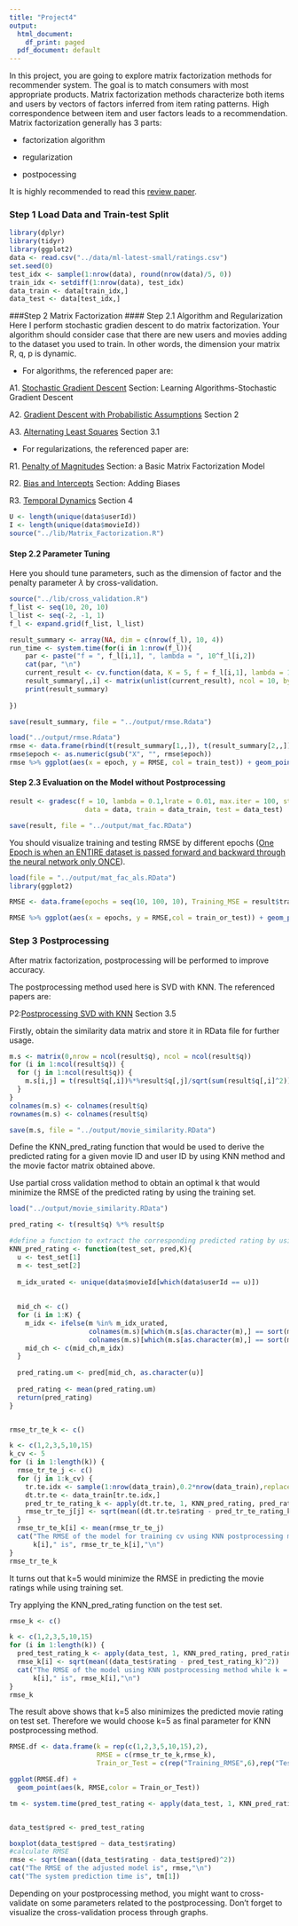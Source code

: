 ```yaml
---
title: "Project4"
output:
  html_document:
    df_print: paged
  pdf_document: default
---
```


In this project, you are going to explore matrix factorization methods for recommender system. The goal is to match consumers with most appropriate products. Matrix factorization methods characterize both items and users by vectors of factors inferred from item rating patterns. High correspondence between item and user factors leads to a recommendation. Matrix factorization generally has 3 parts:

- factorization algorithm

- regularization

- postpocessing

It is highly recommended to read this [review paper](./paper/P1 Recommender-Systems.pdf).

### Step 1 Load Data and Train-test Split
```r
library(dplyr)
library(tidyr)
library(ggplot2)
data <- read.csv("../data/ml-latest-small/ratings.csv")
set.seed(0)
test_idx <- sample(1:nrow(data), round(nrow(data)/5, 0))
train_idx <- setdiff(1:nrow(data), test_idx)
data_train <- data[train_idx,]
data_test <- data[test_idx,]
```

###Step 2 Matrix Factorization
#### Step 2.1 Algorithm and Regularization
Here I perform stochastic gradien descent to do matrix factorization.
Your algorithm should consider case that there are new users and movies adding to the dataset you used to train. In other words, the dimension your matrix R, q, p is dynamic.

- For algorithms, the referenced paper are:

A1. [Stochastic Gradient Descent](./paper/P1 Recommender-Systems.pdf) Section: Learning Algorithms-Stochastic Gradient Descent

A2. [Gradient Descent with Probabilistic Assumptions](./paper/P3 probabilistic-matrix-factorization.pdf) Section 2

A3. [Alternating Least Squares](./paper/P4 Large-scale Parallel Collaborative Filtering for the Netflix Prize.pdf) Section 3.1

- For regularizations, the referenced paper are:

R1. [Penalty of Magnitudes](./paper/P1 Recommender-Systems.pdf) Section: a Basic Matrix Factorization Model

R2. [Bias and Intercepts](./paper/P1 Recommender-Systems.pdf) Section: Adding Biases

R3. [Temporal Dynamics](./paper/P5 Collaborative Filtering with Temporal Dynamics.pdf) Section 4


```r
U <- length(unique(data$userId))
I <- length(unique(data$movieId))
source("../lib/Matrix_Factorization.R")
```


#### Step 2.2 Parameter Tuning
Here you should tune parameters, such as the dimension of factor and the penalty parameter $\lambda$ by cross-validation.
```r
source("../lib/cross_validation.R")
f_list <- seq(10, 20, 10)
l_list <- seq(-2, -1, 1)
f_l <- expand.grid(f_list, l_list)
```

```r
result_summary <- array(NA, dim = c(nrow(f_l), 10, 4)) 
run_time <- system.time(for(i in 1:nrow(f_l)){
    par <- paste("f = ", f_l[i,1], ", lambda = ", 10^f_l[i,2])
    cat(par, "\n")
    current_result <- cv.function(data, K = 5, f = f_l[i,1], lambda = 10^f_l[i,2])
    result_summary[,,i] <- matrix(unlist(current_result), ncol = 10, byrow = T) 
    print(result_summary)
  
})

save(result_summary, file = "../output/rmse.Rdata")
```

```r
load("../output/rmse.Rdata")
rmse <- data.frame(rbind(t(result_summary[1,,]), t(result_summary[2,,])), train_test = rep(c("Train", "Test"), each = 4), par = rep(paste("f = ", f_l[,1], ", lambda = ", 10^f_l[,2]), times = 2)) %>% gather("epoch", "RMSE", -train_test, -par)
rmse$epoch <- as.numeric(gsub("X", "", rmse$epoch))
rmse %>% ggplot(aes(x = epoch, y = RMSE, col = train_test)) + geom_point() + facet_grid(~par)
```

#### Step 2.3 Evaluation on the Model without Postprocessing
```r
result <- gradesc(f = 10, lambda = 0.1,lrate = 0.01, max.iter = 100, stopping.deriv = 0.01,
                   data = data, train = data_train, test = data_test)

save(result, file = "../output/mat_fac.RData")
```

You should visualize training and testing RMSE by different epochs ([One Epoch is when an ENTIRE dataset is passed forward and backward through the neural network only ONCE](https://towardsdatascience.com/epoch-vs-iterations-vs-batch-size-4dfb9c7ce9c9)). 

```r
load(file = "../output/mat_fac_als.RData")
library(ggplot2)

RMSE <- data.frame(epochs = seq(10, 100, 10), Training_MSE = result$train_RMSE, Test_MSE = result$test_RMSE) %>% gather(key = train_or_test, value = RMSE, -epochs)

RMSE %>% ggplot(aes(x = epochs, y = RMSE,col = train_or_test)) + geom_point() + scale_x_discrete(limits = seq(10, 100, 10)) + xlim(c(0, 100))

```

### Step 3 Postprocessing
After matrix factorization, postprocessing will be performed to improve accuracy.

The postprocessing method used here is SVD with KNN. The referenced papers are:

P2:[Postprocessing SVD with KNN](./paper/P2 Improving regularized singular value decomposition for collaborative filtering .pdf) Section 3.5


Firstly, obtain the similarity data matrix and store it in RData file for further usage.
```r

m.s <- matrix(0,nrow = ncol(result$q), ncol = ncol(result$q))
for (i in 1:ncol(result$q)) {
  for (j in 1:ncol(result$q)) {
    m.s[i,j] = t(result$q[,i])%*%result$q[,j]/sqrt(sum(result$q[,i]^2))/sqrt(sum(result$q[,j]^2))
  }
}
colnames(m.s) <- colnames(result$q)
rownames(m.s) <- colnames(result$q)

save(m.s, file = "../output/movie_similarity.RData")
```


Define the KNN_pred_rating function that would be used to derive the predicted rating for a given movie ID and user ID by using KNN method and the movie factor matrix obtained above.

Use partial cross validation method to obtain an optimal k that would minimize the RMSE of the predicted rating by using the training set.
```r

load("../output/movie_similarity.RData")

pred_rating <- t(result$q) %*% result$p

#define a function to extract the corresponding predicted rating by using KNN for the test set.
KNN_pred_rating <- function(test_set, pred,K){
  u <- test_set[1]
  m <- test_set[2]
  
  m_idx_urated <- unique(data$movieId[which(data$userId == u)])
  
  
  mid_ch <- c()
  for (i in 1:K) {
    m_idx <- ifelse(m %in% m_idx_urated,
                    colnames(m.s)[which(m.s[as.character(m),] == sort(m.s[as.character(m),as.character(m_idx_urated)],decreasing = TRUE)[i+1])],
                    colnames(m.s)[which(m.s[as.character(m),] == sort(m.s[as.character(m),as.character(m_idx_urated)],decreasing = TRUE)[i])])
    mid_ch <- c(mid_ch,m_idx)
  }
  
  pred_rating.um <- pred[mid_ch, as.character(u)]
  
  pred_rating <- mean(pred_rating.um)
  return(pred_rating)
}


rmse_tr_te_k <- c()

k <- c(1,2,3,5,10,15)
k_cv <- 5
for (i in 1:length(k)) {
  rmse_tr_te_j <- c()
  for (j in 1:k_cv) {
    tr.te.idx <- sample(1:nrow(data_train),0.2*nrow(data_train),replace = TRUE)
    dt.tr.te <- data_train[tr.te.idx,]
    pred_tr_te_rating_k <- apply(dt.tr.te, 1, KNN_pred_rating, pred_rating,k[i])
    rmse_tr_te_j[j] <- sqrt(mean((dt.tr.te$rating - pred_tr_te_rating_k)^2))
  }
  rmse_tr_te_k[i] <- mean(rmse_tr_te_j)
  cat("The RMSE of the model for training cv using KNN postprocessing method while k = ",
      k[i]," is", rmse_tr_te_k[i],"\n")
}
rmse_tr_te_k
```

It turns out that k=5 would minimize the RMSE in predicting the movie ratings while using training set.

Try applying the KNN_pred_rating function on the test set.

```r

rmse_k <- c()

k <- c(1,2,3,5,10,15)
for (i in 1:length(k)) {
  pred_test_rating_k <- apply(data_test, 1, KNN_pred_rating, pred_rating,k[i])
  rmse_k[i] <- sqrt(mean((data_test$rating - pred_test_rating_k)^2))
  cat("The RMSE of the model using KNN postprocessing method while k = ",
      k[i]," is", rmse_k[i],"\n")
}
rmse_k
```

The result above shows that k=5 also minimizes the predicted movie rating on test set. Therefore we would choose k=5 as final parameter for KNN postprocessing method.


```r
RMSE.df <- data.frame(k = rep(c(1,2,3,5,10,15),2),
                      RMSE = c(rmse_tr_te_k,rmse_k),
                      Train_or_Test = c(rep("Training_RMSE",6),rep("Test_RMSE",6)))

ggplot(RMSE.df) +
  geom_point(aes(k, RMSE,color = Train_or_Test))


```

```r
tm <- system.time(pred_test_rating <- apply(data_test, 1, KNN_pred_rating, pred_rating,5))


data_test$pred <- pred_test_rating

boxplot(data_test$pred ~ data_test$rating)
#calculate RMSE
rmse <- sqrt(mean((data_test$rating - data_test$pred)^2))
cat("The RMSE of the adjusted model is", rmse,"\n")
cat("The system prediction time is", tm[1])
```


Depending on your postprocessing method, you might want to cross-validate on some parameters related to the postprocessing. Don't forget to visualize the cross-validation process through graphs.
